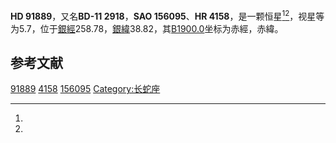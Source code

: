 {{Starbox begin
| name = HD 91889
}}
{{Starbox observe
| epoch = [[J2000.0|J2000.0]]
| constell = {{星座名待查}}<ref name=SIMBAD>{{cite web
 | url=http://simbad.u-strasbg.fr/simbad/sim-id?Ident=HR+4158
 | title =Pulsating variable Star
 | publisher=Centre de Données astronomiques de Strasbourg
 | work=SIMBAD
 | accessdate=2012-07-13}}</ref><ref name=DATA>{{cite web
 | url=http://vizier.u-strasbg.fr/viz-bin/VizieR-5?-out.add=.&-source=5050&-corr=PK=HR&-out.max=9999&HR=4158
 | title=VizieR Detailed Page
 | accessdate=2012-07-13
 | archive-date=2016-03-04
 | archive-url=https://web.archive.org/web/20160304224502/http://vizier.u-strasbg.fr/viz-bin/VizieR-5?-out.add=.&-source=5050&-corr=PK=HR&-out.max=9999&HR=4158
 | dead-url=no
 }}</ref>
| 星官 = 
| ra = {{RA|10|36|32.4}}<ref name=SIMBAD /><ref name=DATA />
| dec = {{DEC|-12|13|49}}<ref name=SIMBAD /><ref name=DATA />
| appmag_v = 5.7<ref name=SIMBAD /><ref name=DATA />
}}
{{Starbox character
| class = F7V<ref name=SIMBAD /><ref name=DATA />
| b-v = 0.52<ref name=SIMBAD /><ref name=DATA />
| u-b = 0<ref name=SIMBAD /><ref name=DATA />
| r-i = <ref name=SIMBAD /><ref name=DATA />
| variable = 
}}
{{Starbox astrometry
| radial_v = 0
| prop_mo_ra = -6
| parallax = 0.048
| p_error = 
}}
{{Starbox catalog
| names =BD-11 2918，[[SAO星表|SAO]] 156095，[[HD星表|HD]] 91889，[[HR星表|HR]] 4158}}
{{Starbox reference |Simbad=HR+4158}}
{{Starbox end}}

'''HD 91889'''，又名'''BD-11 2918'''，'''SAO 156095'''、'''HR 4158'''，是一颗恒星<ref name=SIMBAD /><ref name=DATA />，视星等为5.7，位于[[銀道座標系|銀經]]258.78，[[銀道座標系|銀緯]]38.82，其[[B1900.0|B1900.0]]坐标为赤經{{RA|10|31|33.6}}，赤緯{{DEC|-11|38.82|36}}。

== 参考文献 ==
{{reflist}}

{{star-stub}}

[[Category:HD和HDE天體|91889]]
[[Category:HR天體|4158]]
[[Category:SAO天體|156095]]
[[Category:长蛇座|Category:长蛇座]]